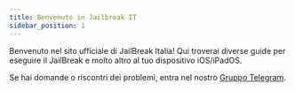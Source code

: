 ```yaml
---
title: Benvenuto in Jailbreak IT
sidebar_position: 1
---
```


Benvenuto nel sito ufficiale di JailBreak Italia!
Qui troverai diverse guide per eseguire il JailBreak e molto altro al tuo dispositivo iOS/iPadOS.

Se hai domande o riscontri dei problemi, entra nel nostro [Gruppo Telegram](https://t.me/JailBreakItalia).
